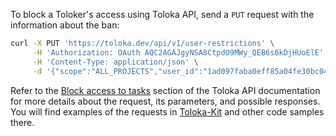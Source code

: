 To block a Toloker's access using Toloka API, send a `PUT` request with the information about the ban:

```bash
curl -X PUT 'https://toloka.dev/api/v1/user-restrictions' \
     -H 'Authorization: OAuth AQC2AGAJgyNSA8CtpdO9MWy_QEB6s6kDjHUoElE' \
     -H 'Content-Type: application/json' \
     -d '{"scope":"ALL_PROJECTS","user_id":"1ad097faba0eff85a04fe30bc04d53db","will_expire":"2030-01-01T00:00:00.000Z"}'
```

<Note mode="tip" title="Visit Toloka API reference">

Refer to the [Block access to tasks](https://toloka.ai/docs/api/api-reference/#put-/user-restrictions) section of the Toloka API documentation for more details about the request, its parameters, and possible responses. You will find examples of the requests in [Toloka-Kit](/docs-new/toloka-kit/) and other code samples there.

</Note>

